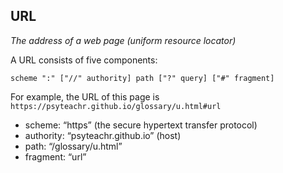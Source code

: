 ## URL

<dfn>The address of a web page (uniform resource locator)</dfn>

A URL consists of five components: 

```
scheme ":" ["//" authority] path ["?" query] ["#" fragment]
```

For example, the URL of this page is `https://psyteachr.github.io/glossary/u.html#url`

* scheme: "https" (the secure hypertext transfer protocol)
* authority: "psyteachr.github.io" (host)
* path: "/glossary/u.html"
* fragment: "url"



